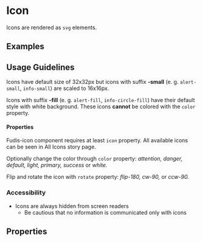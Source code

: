 
<Meta title="Components/Icon" />

# Icon

Icons are rendered as <code>svg</code> elements.

## Examples

<Canvas of={IconStories.Icon}></Canvas>

## Usage Guidelines

Icons have default size of 32x32px but icons with suffix **-small** (e. g. `alert-small`, `info-small`) are scaled to 16x16px.

Icons with suffix **-fill** (e. g. `alert-fill`, `info-circle-fill`) have their default style with white background. These icons **cannot** be colored with the `color` property.

#### Properties

Fudis-icon component requires at least `icon` property. All available icons can be seen in All Icons story page.

Optionally change the color through `color` property: _attention, danger, default, light, primary, success_ or _white._

Flip and rotate the icon with `rotate` property: _flip-180, cw-90,_ or _ccw-90._

### Accessibility

- Icons are always hidden from screen readers
	- Be cautious that no information is communicated only with icons

## Properties

<ArgTypes of={IconComponent} />
